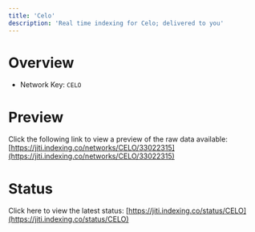 ```yaml
---
title: 'Celo'
description: 'Real time indexing for Celo; delivered to you'
---
```


# Overview
- Network Key: `CELO`

# Preview
Click the following link to view a preview of the raw data available: [https://jiti.indexing.co/networks/CELO/33022315](https://jiti.indexing.co/networks/CELO/33022315)

# Status
Click here to view the latest status: [https://jiti.indexing.co/status/CELO](https://jiti.indexing.co/status/CELO)
